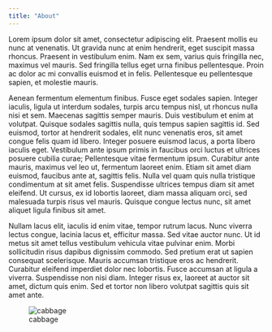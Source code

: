 ```yaml
---
title: "About"
---
```


Lorem ipsum dolor sit amet, consectetur adipiscing elit. Praesent mollis eu nunc at venenatis. Ut gravida nunc at enim hendrerit, eget suscipit massa rhoncus. Praesent in vestibulum enim. Nam ex sem, varius quis fringilla nec, maximus vel mauris. Sed fringilla tellus eget urna finibus pellentesque. Proin ac dolor ac mi convallis euismod et in felis. Pellentesque eu pellentesque sapien, et molestie mauris.

Aenean fermentum elementum finibus. Fusce eget sodales sapien. Integer iaculis, ligula ut interdum sodales, turpis arcu tempus nisl, ut rhoncus nulla nisi et sem. Maecenas sagittis semper mauris. Duis vestibulum et enim at volutpat. Quisque sodales sagittis nulla, quis tempus sapien sagittis id. Sed euismod, tortor at hendrerit sodales, elit nunc venenatis eros, sit amet congue felis quam id libero. Integer posuere euismod lacus, a porta libero iaculis eget. Vestibulum ante ipsum primis in faucibus orci luctus et ultrices posuere cubilia curae; Pellentesque vitae fermentum ipsum. Curabitur ante mauris, maximus vel leo ut, fermentum laoreet enim. Etiam sit amet diam euismod, faucibus ante at, sagittis felis. Nulla vel quam quis nulla tristique condimentum at sit amet felis. Suspendisse ultrices tempus diam sit amet eleifend. Ut cursus, ex id lobortis laoreet, diam massa aliquam orci, sed malesuada turpis risus vel mauris. Quisque congue lectus nunc, sit amet aliquet ligula finibus sit amet.

Nullam lacus elit, iaculis id enim vitae, tempor rutrum lacus. Nunc viverra lectus congue, lacinia lacus et, efficitur massa. Sed vitae auctor nunc. Ut id metus sit amet tellus vestibulum vehicula vitae pulvinar enim. Morbi sollicitudin risus dapibus dignissim commodo. Sed pretium erat ut sapien consequat scelerisque. Mauris accumsan tristique eros ac hendrerit. Curabitur eleifend imperdiet dolor nec lobortis. Fusce accumsan at ligula a viverra. Suspendisse non nisi diam. Integer risus ex, laoreet at auctor sit amet, dictum quis enim. Sed et tortor non libero volutpat sagittis quis sit amet ante.

![cabbage](D:\Apache24\htdocs\ixmaps\deploy\rc-exp\ixmaps\app\Composer\img\cabbage.png)
